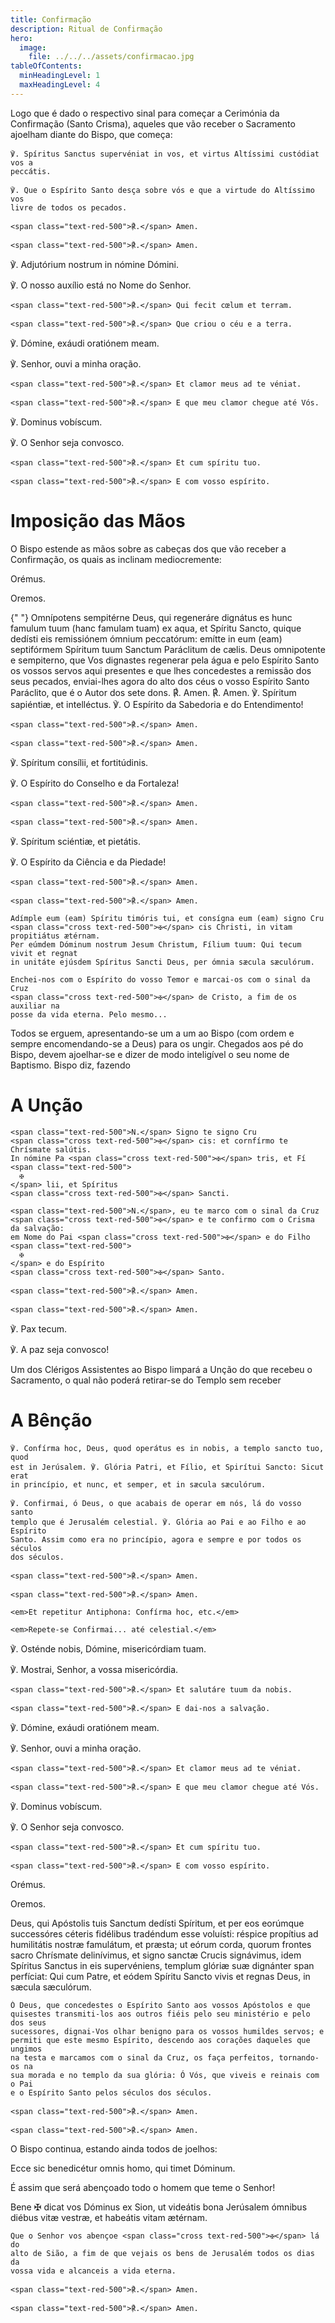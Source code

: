 ```yaml
---
title: Confirmação
description: Ritual de Confirmação
hero:
  image:
    file: ../../../assets/confirmacao.jpg
tableOfContents:
  minHeadingLevel: 1
  maxHeadingLevel: 4
---
```


<aside>
  Logo que é dado o respectivo sinal para começar a Cerimónia da Confirmação
  (Santo Crisma), aqueles que vão receber o Sacramento ajoelham diante do Bispo,
  que começa:
</aside>

<div class="side-by-side not-content">

    ℣. Spíritus Sanctus supervéniat in vos, et virtus Altíssimi custódiat vos a
    peccátis.

    ℣. Que o Espírito Santo desça sobre vós e que a virtude do Altíssimo vos
    livre de todos os pecados.

    <span class="text-red-500">℟.</span> Amen.

    <span class="text-red-500">℟.</span> Amen.

℣. Adjutórium nostrum in nómine Dómini.</span>

℣. O nosso auxílio está no Nome do Senhor.

    <span class="text-red-500">℟.</span> Qui fecit cœlum et terram.

    <span class="text-red-500">℟.</span> Que criou o céu e a terra.

℣. Dómine, exáudi oratiónem meam.</span>

℣. Senhor, ouvi a minha oração.

    <span class="text-red-500">℟.</span> Et clamor meus ad te véniat.

    <span class="text-red-500">℟.</span> E que meu clamor chegue até Vós.

℣. Dominus vobíscum.</span>

℣. O Senhor seja convosco.

    <span class="text-red-500">℟.</span> Et cum spíritu tuo.

    <span class="text-red-500">℟.</span> E com vosso espírito.

</div>

# Imposição das Mãos

<aside>
  O Bispo estende as mãos sobre as cabeças dos que vão receber a Confirmação, os
  quais as inclinam mediocremente:
</aside>

<div class="side-by-side not-content">
  
<span class="text-red-500 text-center">Orémus.</span>

<span class="text-red-500 text-center">Oremos.</span>

{" "}
<span>
  Omnípotens sempitérne Deus, qui regeneráre dignátus es hunc famulum tuum (hanc
  famulam tuam) ex aqua, et Spíritu Sancto, quique dedísti eis remissiónem
  ómnium peccatórum: emítte in eum (eam) septifórmem Spíritum tuum Sanctum
  Paráclitum de cælis. Deus omnipotente e sempiterno, que Vos dignastes
  regenerar pela água e pelo Espírito Santo os vossos servos aqui presentes e
  que lhes concedestes a remissão dos seus pecados, enviai-lhes agora do alto
  dos céus o vosso Espírito Santo Paráclito, que é o Autor dos sete dons.
  <span class="text-red-500">℟.</span> Amen.
  <span class="text-red-500">℟.</span> Amen. ℣. Spíritum sapiéntiæ, et
  intelléctus.
</span>
℣. O Espírito da Sabedoria e do Entendimento!

    <span class="text-red-500">℟.</span> Amen.

    <span class="text-red-500">℟.</span> Amen.

℣. Spíritum consílii, et fortitúdinis.</span>

℣. O Espírito do Conselho e da Fortaleza!

    <span class="text-red-500">℟.</span> Amen.

    <span class="text-red-500">℟.</span> Amen.

℣. Spíritum sciéntiæ, et pietátis.</span>

℣. O Espírito da Ciência e da Piedade!

    <span class="text-red-500">℟.</span> Amen.

    <span class="text-red-500">℟.</span> Amen.

    Adímple eum (eam) Spíritu timóris tui, et consígna eum (eam) signo Cru
    <span class="cross text-red-500">✠</span> cis Christi, in vitam propitiátus ætérnam.
    Per eúmdem Dóminum nostrum Jesum Christum, Fílium tuum: Qui tecum vivit et regnat
    in unitáte ejúsdem Spíritus Sancti Deus, per ómnia sæcula sæculórum.

    Enchei-nos com o Espírito do vosso Temor e marcai-os com o sinal da Cruz
    <span class="cross text-red-500">✠</span> de Cristo, a fim de os auxiliar na
    posse da vida eterna. Pelo mesmo...

</div>

<aside>
  Todos se erguem, apresentando-se um a um ao Bispo (com ordem e sempre
  encomendando-se a Deus) para os ungir. Chegados aos pé do Bispo, devem
  ajoelhar-se e dizer de modo inteligível o seu nome de Baptismo. Bispo diz,
  fazendo
</aside>

# A Unção

<div class="side-by-side not-content">

    <span class="text-red-500">N.</span> Signo te signo Cru
    <span class="cross text-red-500">✠</span> cis: et cornfírmo te Chrísmate salútis.
    In nómine Pa <span class="cross text-red-500">✠</span> tris, et Fí <span class="text-red-500">
      ✠
    </span> lii, et Spíritus
    <span class="cross text-red-500">✠</span> Sancti.

    <span class="text-red-500">N.</span>, eu te marco com o sinal da Cruz
    <span class="cross text-red-500">✠</span> e te confirmo com o Crisma da salvação:
    em Nome do Pai <span class="cross text-red-500">✠</span> e do Filho <span class="text-red-500">
      ✠
    </span> e do Espírito
    <span class="cross text-red-500">✠</span> Santo.

    <span class="text-red-500">℟.</span> Amen.

    <span class="text-red-500">℟.</span> Amen.

℣. Pax tecum.</span>

℣. A paz seja convosco!

</div>

<aside>
  Um dos Clérigos Assistentes ao Bispo limpará a Unção do que recebeu o
  Sacramento, o qual não poderá retirar-se do Templo sem receber
</aside>

# A Bênção

<div class="side-by-side not-content">

    ℣. Confírma hoc, Deus, quod operátus es in nobis, a templo sancto tuo, quod
    est in Jerúsalem. ℣. Glória Patri, et Fílio, et Spirítui Sancto: Sicut erat
    in princípio, et nunc, et semper, et in sæcula sæculórum.

    ℣. Confirmai, ó Deus, o que acabais de operar em nós, lá do vosso santo
    templo que é Jerusalém celestial. ℣. Glória ao Pai e ao Filho e ao Espírito
    Santo. Assim como era no princípio, agora e sempre e por todos os séculos
    dos séculos.

    <span class="text-red-500">℟.</span> Amen.

    <span class="text-red-500">℟.</span> Amen.

    <em>Et repetitur Antiphona: Confírma hoc, etc.</em>

    <em>Repete-se Confirmai... até celestial.</em>

℣. Osténde nobis, Dómine, misericórdiam tuam.</span>

℣. Mostrai, Senhor, a vossa misericórdia.

    <span class="text-red-500">℟.</span> Et salutáre tuum da nobis.

    <span class="text-red-500">℟.</span> E dai-nos a salvação.

℣. Dómine, exáudi oratiónem meam.</span>

℣. Senhor, ouvi a minha oração.

    <span class="text-red-500">℟.</span> Et clamor meus ad te véniat.

    <span class="text-red-500">℟.</span> E que meu clamor chegue até Vós.

℣. Dominus vobíscum.</span>

℣. O Senhor seja convosco.

    <span class="text-red-500">℟.</span> Et cum spíritu tuo.

    <span class="text-red-500">℟.</span> E com vosso espírito.

</div>

<div class="side-by-side not-content">
  
<span class="text-red-500 text-center">Orémus.</span>

<span class="text-red-500 text-center">Oremos.</span>

  <span>
    Deus, qui Apóstolis tuis Sanctum dedísti Spíritum, et per eos eorúmque
    successóres céteris fidélibus tradéndum esse voluísti: réspice propítius ad
    humilitátis nostræ famulátum, et præsta; ut eórum corda, quorum frontes
    sacro Chrísmate delinívimus, et signo sanctæ Crucis signávimus, idem
    Spíritus Sanctus in eis supervéniens, templum glóriæ suæ dignánter span
    perfíciat: Qui cum Patre, et eódem Spíritu Sancto vivis et regnas Deus, in
    sæcula sæculórum.
 
    Ó Deus, que concedestes o Espírito Santo aos vossos Apóstolos e que
    quisestes transmiti-los aos outros fiéis pelo seu ministério e pelo dos seus
    sucessores, dignai-Vos olhar benigno para os vossos humildes servos; e
    permiti que este mesmo Espírito, descendo aos corações daqueles que ungimos
    na testa e marcamos com o sinal da Cruz, os faça perfeitos, tornando-os na
    sua morada e no templo da sua glória: Ó Vós, que viveis e reinais com o Pai
    e o Espírito Santo pelos séculos dos séculos.
 
    <span class="text-red-500">℟.</span> Amen.
 
    <span class="text-red-500">℟.</span> Amen.

</div>

<aside>O Bispo continua, estando ainda todos de joelhos:</aside>

<div class="side-by-side not-content">

Ecce sic benedicétur omnis homo, qui timet Dóminum.</span>

É assim que será abençoado todo o homem que teme o Senhor!

  <span>
    Bene <span class="cross text-red-500">✠</span> dicat vos Dóminus ex Sion, ut
    videátis bona Jerúsalem ómnibus diébus vitæ vestræ, et habeátis vitam
    ætérnam.
 
    Que o Senhor vos abençoe <span class="cross text-red-500">✠</span> lá do
    alto de Sião, a fim de que vejais os bens de Jerusalém todos os dias da
    vossa vida e alcanceis a vida eterna.
 
    <span class="text-red-500">℟.</span> Amen.
 
    <span class="text-red-500">℟.</span> Amen.

</div>
